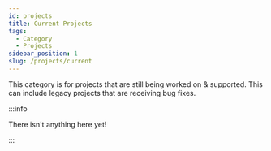 ```yaml
---
id: projects
title: Current Projects
tags:
  - Category
  - Projects
sidebar_position: 1
slug: /projects/current
---
```


This category is for projects that are still being worked on & supported. This can include legacy projects that are receiving bug fixes.

:::info

There isn't anything here yet!

:::